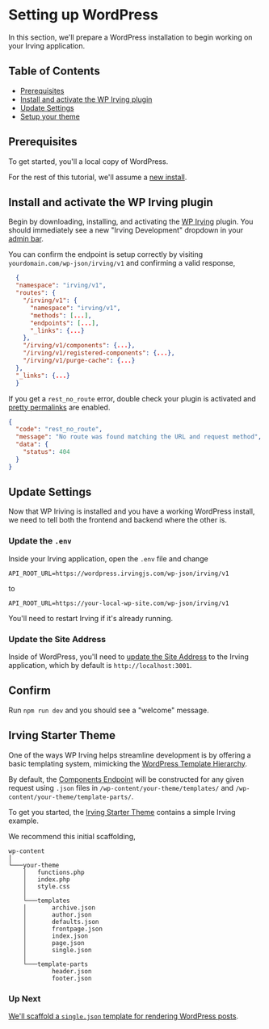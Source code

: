 <Meta title="Tutorial|Setting up WordPress" />

# Setting up WordPress
In this section, we'll prepare a WordPress installation to begin working on your Irving application.

## Table of Contents
* [Prerequisites](?path=/docs/tutorial-setting-up-wordpress--page#prerequisites)
* [Install and activate the WP Irving plugin](?path=/docs/tutorial-setting-up-wordpress--page#install-and-activate-the-wp-irving-plugin)
* [Update Settings]()
* [Setup your theme](?path=/docs/tutorial-setting-up-wordpress--page#setup-your-theme)

## Prerequisites
To get started, you'll a local copy of WordPress.

For the rest of this tutorial, we'll assume a [new install](https://wordpress.org/support/article/how-to-install-wordpress/).

## Install and activate the WP Irving plugin
Begin by downloading, installing, and activating the [WP Irving](https://github.com/alleyinteractive/wp-irving) plugin. You should immediately see a new "Irving Development" dropdown in your [admin bar](http://localhost:6006/?path=/docs/packages-wordpress--page#admin-bar).

You can confirm the endpoint is setup correctly by visiting `yourdomain.com/wp-json/irving/v1` and confirming a valid response,
```json
  {
  "namespace": "irving/v1",
  "routes": {
    "/irving/v1": {
      "namespace": "irving/v1",
      "methods": [...],
      "endpoints": [...],
      "_links": {...}
    },
    "/irving/v1/components": {...},
    "/irving/v1/registered-components": {...},
    "/irving/v1/purge-cache": {...}
  },
  "_links": {...}
  }
```


If you get a `rest_no_route` error, double check your plugin is activated and [pretty permalinks](https://wordpress.org/support/article/using-permalinks/) are enabled.

```json
{
  "code": "rest_no_route",
  "message": "No route was found matching the URL and request method",
  "data": {
    "status": 404
  }
}
```

## Update Settings
Now that WP Iriving is installed and you have a working WordPress install, we need to tell both the frontend and backend where the other is.

### Update the `.env`
Inside your Irving application, open the `.env` file and change

`API_ROOT_URL=https://wordpress.irvingjs.com/wp-json/irving/v1`

to

`API_ROOT_URL=https://your-local-wp-site.com/wp-json/irving/v1`

You'll need to restart Irving if it's already running.

### Update the Site Address
Inside of WordPress, you'll need to [update the Site Address](https://wordpress.org/support/article/changing-the-site-url/) to the Irving application, which by default is `http://localhost:3001`.

## Confirm
Run `npm run dev` and you should see a "welcome" message.

## Irving Starter Theme



One of the ways WP Irving helps streamline development is by offering a basic templating system, mimicking the [WordPress Template Hierarchy](https://developer.wordpress.org/themes/basics/template-hierarchy/).

By default, the [Components Endpoint](?path=/docs/components-components-endpoint--page) will be constructed for any given request using `.json` files in `/wp-content/your-theme/templates/` and `/wp-content/your-theme/template-parts/`.

To get you started, the [Irving Starter Theme](https://github.com/alleyinteractive/irving-starter-theme) contains a simple Irving example.

We recommend this initial scaffolding,

```
wp-content
│
└───your-theme
    │   functions.php
    │   index.php
    │   style.css
    │
    └───templates
    │       archive.json
    │       author.json
    │       defaults.json
    │       frontpage.json
    │       index.json
    │       page.json
    │       single.json
    │
    └───template-parts
            header.json
            footer.json
```

### Up Next
[We'll scaffold a `single.json` template for rendering WordPress posts](?path=/docs/tutorial-adding-a-post-template--page).
